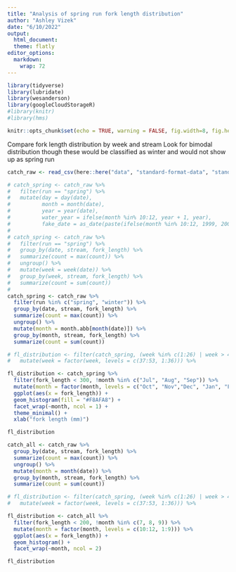 ```yaml
---
title: "Analysis of spring run fork length distribution"
author: "Ashley Vizek"
date: "6/10/2022"
output: 
  html_document:
  theme: flatly
editor_options: 
  markdown: 
    wrap: 72
---
```


```r
library(tidyverse)
library(lubridate)
library(wesanderson)
library(googleCloudStorageR)
#library(knitr)
#library(hms)

knitr::opts_chunk$set(echo = TRUE, warning = FALSE, fig.width=8, fig.height=12)
```

Compare fork length distribution by week and stream
Look for bimodal distribution though these would be classified as
winter and would not show up as spring run

```r
catch_raw <- read_csv(here::here("data", "standard-format-data", "standard_rst_catch.csv"))
```
```r

# catch_spring <- catch_raw %>% 
#   filter(run == "spring") %>% 
#   mutate(day = day(date),
#          month = month(date),
#          year = year(date),
#          water_year = ifelse(month %in% 10:12, year + 1, year),
#          fake_date = as_date(paste(ifelse(month %in% 10:12, 1999, 2000), month, day)))
# 
# catch_spring <- catch_raw %>% 
#   filter(run == "spring") %>% 
#   group_by(date, stream, fork_length) %>% 
#   summarize(count = max(count)) %>% 
#   ungroup() %>% 
#   mutate(week = week(date)) %>% 
#   group_by(week, stream, fork_length) %>% 
#   summarize(count = sum(count))
# 
catch_spring <- catch_raw %>%
  filter(run %in% c("spring", "winter")) %>%
  group_by(date, stream, fork_length) %>%
  summarize(count = max(count)) %>%
  ungroup() %>%
  mutate(month = month.abb[month(date)]) %>%
  group_by(month, stream, fork_length) %>%
  summarize(count = sum(count))

# fl_distribution <- filter(catch_spring, (week %in% c(1:26) | week > 44)) %>% 
#   mutate(week = factor(week, levels = c(37:53, 1:36))) %>% 

fl_distribution <- catch_spring %>% 
  filter(fork_length < 300, !month %in% c("Jul", "Aug", "Sep")) %>% 
  mutate(month = factor(month, levels = c("Oct", "Nov","Dec", "Jan", "Feb","Mar", "Apr", "May", "Jun"))) %>% 
  ggplot(aes(x = fork_length)) +
  geom_histogram(fill = "#F8AFA8") +
  facet_wrap(~month, ncol = 1) +
  theme_minimal() +
  xlab("fork length (mm)")

fl_distribution
```
```r

catch_all <- catch_raw %>%
  group_by(date, stream, fork_length) %>%
  summarize(count = max(count)) %>%
  ungroup() %>%
  mutate(month = month(date)) %>%
  group_by(month, stream, fork_length) %>%
  summarize(count = sum(count))

# fl_distribution <- filter(catch_spring, (week %in% c(1:26) | week > 44)) %>% 
#   mutate(week = factor(week, levels = c(37:53, 1:36))) %>% 

fl_distribution <- catch_all %>% 
  filter(fork_length < 200, !month %in% c(7, 8, 9)) %>% 
  mutate(month = factor(month, levels = c(10:12, 1:9))) %>% 
  ggplot(aes(x = fork_length)) +
  geom_histogram() +
  facet_wrap(~month, ncol = 2)

fl_distribution

```
